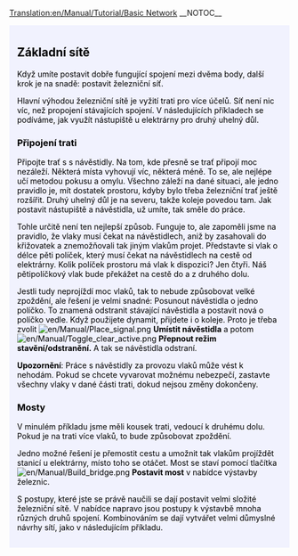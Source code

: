 [[Translation:en/Manual/Tutorial/Basic Network]]
__NOTOC__

{{en/Tabs|3|32
|cs/Manual/Tutorial/Dvě nástupiště|1. Dvě nástupiště
|cs/Manual/Tutorial/Dvě koleje|2. Dvě koleje
|cs/Manual/Tutorial/Základní síť|3. Základní síť
}}
<div style="padding:.5em 1em 1em 1em; border-top:none; background-color:#f1f2fe; color:#000;">
{{cs/Manual/Tutorial/Cvičení}}

==Základní sítě==

Když umíte postavit dobře fungující spojení mezi dvěma body, další krok je na snadě: postavit železniční síť.

Hlavní výhodou železniční sítě je vyžití trati pro více účelů. Síť není nic víc, než propojení stávajících spojení. V následujících příkladech se podíváme, jak využít nástupiště u elektrárny pro druhý uhelný důl.

===Připojení trati===

Připojte trať s s návěstidly. Na tom, kde přesně se trať připojí moc nezáleží. Některá místa vyhovují víc, některá méně. To se, ale nejlépe učí metodou pokusu a omylu. Všechno záleží na dané situaci, ale jedno pravidlo je, mít dostatek prostoru, kdyby bylo třeba železniční trať ještě rozšířit. Druhý uhelný důl je na severu, takže koleje povedou tam. Jak postavit nástupiště a návěstidla, už umíte, tak směle do práce.

{{en/Phototable|[[File:en/Manual/Tutorial/Tutorial network simple.png|400px]]|Připojení druhé koleji k nástupišti u elektrárny|none}}

Tohle určitě není ten nejlepší způsob. Funguje to, ale zapoměli jsme na pravidlo, že vlaky musí čekat na návěstidlech, aniž by zasahovali do křižovatek a znemožňovali tak jiným vlakům projet. Představte si vlak o délce pěti políček, který musí čekat na návěstidlech na cestě od elektrárny. Kolik políček prostoru má vlak k dispozici? Jen čtyři. Náš pětipolíčkový vlak bude překážet na cestě do a z druhého dolu.

Jestli tudy neprojíždí moc vlaků, tak to nebude způsobovat velké zpoždění, ale řešení je velmi snadné: Posunout návěstidla o jedno políčko. To znamená odstranit stávající návěstidla a postavit nová o políčko vedle. Když použijete dynamit, přijdete i o koleje. Proto je třeba zvolit [[File:en/Manual/Place signal.png]] '''Umístit návěstidla''' a potom [[File:en/Manual/Toggle clear active.png]] '''Přepnout režim stavění/odstranění.''' A tak se návěstidla odstraní.

'''Upozornění''': Práce s návěstidly za provozu vlaků může vést k nehodám. Pokud se chcete vyvarovat možnému nebezpečí, zastavte všechny vlaky v dané části trati, dokud nejsou změny dokončeny.

===Mosty===

V minulém příkladu jsme měli kousek trati, vedoucí k druhému dolu. Pokud je na trati více vlaků, to bude způsobovat zpoždění.

Jedno možné řešení je přemostit cestu a umožnit tak vlakům projíždět stanicí u elektrárny, místo toho se otáčet. Most se staví pomocí tlačítka [[File:en/Manual/Build bridge.png]] '''Postavit most''' v nabídce výstavby železnic. 

{{en/Phototable|[[File:en/Manual/Tutorial/Tutorial network bridge.png|400px]]|Jedno z možných provedení|none}}

S postupy, které jste se právě naučili se dají postavit velmi složité železniční sítě. V nabídce napravo jsou postupy k výstavbě mnoha různých druhů spojení. Kombinováním se dají vytvářet velmi důmyslné návrhy sítí, jako v následujícím příkladu.

{{en/Phototable|[[File:en/Manual/Tutorial/Plufingford Transport, 22nd Mar 2032.png|512px]]|Pokročilá síť za použití technik z tohoto článku|none}}